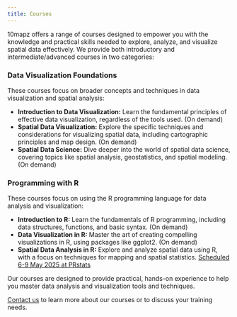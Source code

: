 ```yaml
---
title: Courses
---
```


10mapz offers a range of courses designed to empower you with the knowledge and practical skills needed to explore, analyze, and visualize spatial data effectively.  We provide both introductory and intermediate/advanced courses in two categories:

### Data Visualization Foundations

These courses focus on broader concepts and techniques in data visualization and spatial analysis:

* **Introduction to Data Visualization:** Learn the fundamental principles of effective data visualization, regardless of the tools used. (On demand)
* **Spatial Data Visualization:** Explore the specific techniques and considerations for visualizing spatial data, including cartographic principles and map design. (On demand)
* **Spatial Data Science:** Dive deeper into the world of spatial data science, covering topics like spatial analysis, geostatistics, and spatial modeling. (On demand)


### Programming with R

These courses focus on using the R programming language for data analysis and visualization:

* **Introduction to R:** Learn the fundamentals of R programming, including data structures, functions, and basic syntax. (On demand)
* **Data Visualization in R:** Master the art of creating compelling visualizations in R, using packages like ggplot2. (On demand)
* **Spatial Data Analysis in R:** Explore and analyze spatial data using R, with a focus on techniques for mapping and spatial statistics. [Scheduled 6-9 May 2025 at PRstats](https://www.prstats.org/course/visual-exploration-analysis-and-presentation-of-spatial-data-using-the-tmap-package-tmap01/)

Our courses are designed to provide practical, hands-on experience to help you master data analysis and visualization tools and techniques.

[Contact us](mailto:mtenenekes@gmail.com?subject=10mapz) to learn more about our courses or to discuss your training needs.
